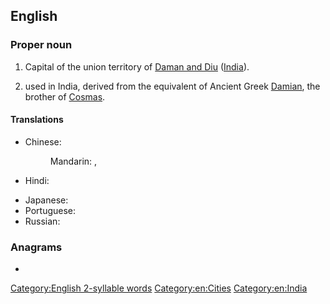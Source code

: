 {{also|daman|damán|dã man}}
==English==
{{wikipedia}}

===Proper noun===
{{en-proper noun}}

# Capital of the union territory of [[Daman and Diu]] ([[India]]).
# {{given name|male|from=Sanskrit}} used in India, derived from the {{etyl|sa|en}} equivalent of Ancient Greek [[Damian]], the brother of [[Cosmas]].

====Translations====
{{trans-top|state capital of Daman and Diu, India}}
* Chinese:
*: Mandarin: {{t+|cmn|達曼|sc=Hani}}, {{t+|cmn|达曼|tr=Dāmàn|sc=Hani}}
* Hindi: {{t+|hi|दमन|tr=daman}}
{{trans-mid}}
* Japanese: {{t|ja|ダマン|tr=Daman}}
* Portuguese: {{t+|pt|Damão}}
* Russian: {{t|ru|Дама́н|m}}
{{trans-bottom}}

===Anagrams===
* {{anagrams|en|a=aadmn|A and M|A. and M.|Madan|Manda|ad-man|adman|amand}}

[[Category:English 2-syllable words]]
[[Category:en:Cities]]
[[Category:en:India]]